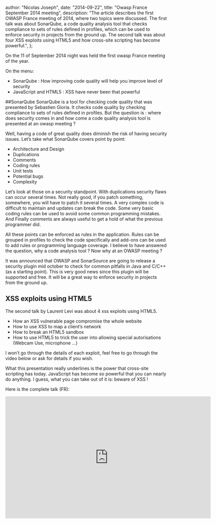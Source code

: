 
  author: "Nicolas Joseph",
  date: "2014-09-22",
  title: "Owasp France September 2014 meeting",
  description:
    "The article describes the first OWASP France meeting of 2014, where two topics were discussed. The first talk was about SonarQube, a code quality analysis tool that checks compliance to sets of rules defined in profiles, which can be used to enforce security in projects from the ground up. The second talk was about four XSS exploits using HTML5 and how cross-site scripting has become powerful.",
};


On the 11 of September 2014 night was held the first owasp France meeting of the year.

On the menu:

- SonarQube : How improving code quality will help you improve level of security
- JavaScript and HTML5 : XSS have never been that powerful

##SonarQube
SonarQube is a tool for checking code quality that was presented by Sebastien Gioria.
It checks code quality by checking compliance to sets of rules defined in profiles.
But the question is : where does security comes in and how come a code quality analysis tool is presented at an owasp meeting ?

Well, having a code of great quality does diminish the risk of having security issues. Let’s take what SonarQube covers point by point:

- Architecture and Design
- Duplications
- Comments
- Coding rules
- Unit tests
- Potential bugs
- Complexity

Let’s look at those on a security standpoint. With duplications security flaws can occur several times.
Not really good, if you patch something, somewhere, you will have to patch it several times.
A very complex code is difficult to maintain and updates can break the code. Some very basic coding
rules can be used to avoid some common programming mistakes. And Finally comments are always useful
to get a hold of what the previous programmer did.

All these points can be enforced as rules in the application. Rules can be grouped in profiles
to check the code specifically and add-ons can be used to add rules or programming language coverage.
I believe to have answered the question, why a code analysis tool ? Now why at an OWASP meeting ?

It was announced that OWASP and SonarSource are going to release a security plugin mid october
to check for common pitfalls in Java and C/C++ (as a starting point). This is very good news
since this plugin will be supported and free. It will be a great way to enforce security in projects
from the ground up.

## XSS exploits using HTML5

The second talk by Laurent Levi was about 4 xss exploits using HTML5.

- How an XSS vulnerable page compromise the whole website
- How to use XSS to map a client’s network
- How to break an HTML5 sandbox
- How to use HTML5 to trick the user into allowing special autorisations (Webcam Use, microphone …)

I won’t go through the details of each exploit, feel free to go through the video below or ask for details if you wish.

What this presentation really underlines is the power that cross-site scripting has today. JavaScript has become so powerful that you can nearly do anything. I guess, what you can take out of it is: beware of XSS !

Here is the complete talk (FR):

<iframe
  src="https://air.mozilla.org/owasp-france-meeting-mozilla-paris/video/"
  width="640"
  height="380"
  frameborder="0"
  allowfullscreen
></iframe>
